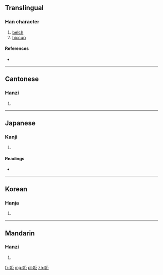 ==Translingual==

===Han character===
{{Han char|rn=30|rad=口|as=04|sn=7|four=6101<sub>2</sub>|canj=口一尸山 (RMSU)}}

# [[belch]]
# [[hiccup]]

====References====
* {{Han ref|kx=0181.040|dkj=03387|dj=0399.010|hdz=10587.110|uh=5443|ud=21571|bh=A763|bd=42851}}

----

==Cantonese==

===Hanzi===
{{yue-hanzi|jyut=|y=aak1, ak1}}

# {{defn|lang=yue|sort=口04}}

----

==Japanese==

===Kanji===
{{ja-kanji|grade=|rs=口04}}

# {{defn|lang=ja|sort=口04}}

====Readings====
* {{ja-readings|on=[[あく]] (aku), [[あい]] (ai)|kun=[[なく]] (naku)}}

----

==Korean==

===Hanja===
{{ko-hanja|hangeul=애|rv=ae|mr=ae}}

# {{defn|lang=ko|sort=口04}}

----

==Mandarin==

===Hanzi===
{{cmn-hanzi|pin=[[è]] ([[e4]])|wg=o<sup>4</sup>}}

# {{defn|lang=cmn|sort=口04}}

[[fr:呃]]
[[mg:呃]]
[[pl:呃]]
[[zh:呃]]